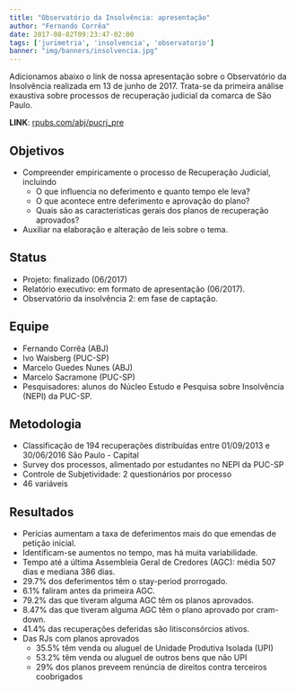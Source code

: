 ```yaml
---
title: "Observatório da Insolvência: apresentação"
author: "Fernando Corrêa"
date: 2017-08-02T09:23:47-02:00
tags: ['jurimetria', 'insolvencia', 'observatorio']
banner: "img/banners/insolvencia.jpg"
---
```


Adicionamos abaixo o link de nossa apresentação sobre o Observatório da Insolvência realizada em 13 de junho de 2017. Trata-se da primeira análise exaustiva sobre processos de recuperação judicial da comarca de São Paulo. 

**LINK**: [rpubs.com/abj/pucrj_pre](rpubs.com/abj/pucrj_pre)

## Objetivos

- Compreender empiricamente o processo de Recuperação Judicial, incluindo
    - O que influencia no deferimento e quanto tempo ele leva?
    - O que acontece entre deferimento e aprovação do plano?
    - Quais são as características gerais dos planos de recuperação aprovados?
- Auxiliar na elaboração e alteração de leis sobre o tema.

## Status

- Projeto: finalizado (06/2017)
- Relatório executivo: em formato de apresentação (06/2017).
- Observatório da insolvência 2: em fase de captação.

## Equipe

- Fernando Corrêa (ABJ)
- Ivo Waisberg (PUC-SP)
- Marcelo Guedes Nunes (ABJ)
- Marcelo Sacramone (PUC-SP)
- Pesquisadores: alunos do Núcleo Estudo e Pesquisa sobre Insolvência (NEPI) da PUC-SP.

## Metodologia

- Classificação de 194 recuperações distribuídas entre 01/09/2013 e 30/06/2016 São Paulo - Capital
- Survey dos processos, alimentado por estudantes no NEPI da PUC-SP
- Controle de Subjetividade: 2 questionários por processo
- 46 variáveis

## Resultados

- Perícias aumentam a taxa de deferimentos mais do que emendas de petição inicial.
- Identificam-se aumentos no tempo, mas há muita variabilidade.
- Tempo até a última Assembleia Geral de Credores (AGC): média 507 dias e mediana 386 dias.
- 29.7% dos deferimentos têm o stay-period prorrogado.
- 6.1% faliram antes da primeira AGC.
- 79.2% das que tiveram alguma AGC têm os planos aprovados.
- 8.47% das que tiveram alguma AGC têm o plano aprovado por cram-down.
- 41.4% das recuperações deferidas são litisconsórcios ativos.
- Das RJs com planos aprovados
    - 35.5% têm venda ou aluguel de Unidade Produtiva Isolada (UPI)
    - 53.2% têm venda ou aluguel de outros bens que não UPI
    - 29% dos planos preveem renúncia de direitos contra terceiros coobrigados
